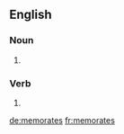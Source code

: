 ==English==

===Noun===
{{head|en|noun plural form}}

# {{plural of|memorate|lang=en}}

===Verb===
{{head|en|verb form}}

# {{en-third-person singular of|memorate}}

[[de:memorates]]
[[fr:memorates]]